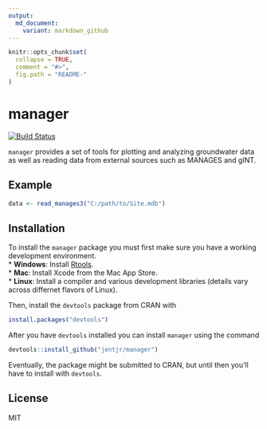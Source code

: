 ```yaml
---
output:
  md_document:
    variant: markdown_github
---
```


<!-- README.md is generated from README.Rmd. Please edit that file -->

```r
knitr::opts_chunk$set(
  collapse = TRUE,
  comment = "#>",
  fig.path = "README-"
)
```
# manager

[![Build Status](https://travis-ci.org/jentjr/manager.svg?branch=master)](https://travis-ci.org/jentjr/manager)

`manager` provides a set of tools for plotting and analyzing groundwater data as
well as reading data from external sources such as MANAGES and gINT.

## Example
```r
data <- read_manages3("C:/path/to/Site.mdb")
```

## Installation

To install the `manager` package you must first make sure you have a working 
development environment.  
* **Windows**: Install [Rtools](http://cran.r-project.org/bin/windows/Rtools/).  
* **Mac**: Install Xcode from the Mac App Store.  
* **Linux**: Install a compiler and various development libraries (details vary across differnet flavors of Linux).  

Then, install the `devtools` package from CRAN with 
```R
install.packages("devtools")
```
After you have `devtools` installed you can install `manager` using the command 
```R
devtools::install_github("jentjr/manager")
```
Eventually, the package might be submitted to CRAN, but until then you'll have
to install with `devtools`.

## License
MIT